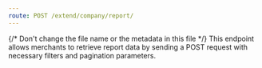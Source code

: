 ```yaml
---
route: POST /extend/company/report/
---
```





{/* Don't change the file name or the metadata in this file */}
This endpoint allows merchants to retrieve report data by sending a POST request with 
necessary filters and pagination parameters.

